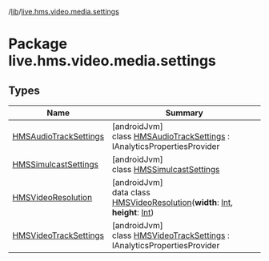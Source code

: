 /[lib](/api-reference/android/v2/home/content)/[live.hms.video.media.settings](index)

# Package live.hms.video.media.settings

## Types

| Name                                                       | Summary                                                                                                                                                                                                                                                         |
| ---------------------------------------------------------- | --------------------------------------------------------------------------------------------------------------------------------------------------------------------------------------------------------------------------------------------------------------- |
| [HMSAudioTrackSettings](-h-m-s-audio-track-settings/index) | [androidJvm]<br />class [HMSAudioTrackSettings](-h-m-s-audio-track-settings/index) : IAnalyticsPropertiesProvider                                                                                                                                               |
| [HMSSimulcastSettings](-h-m-s-simulcast-settings/index)    | [androidJvm]<br />class [HMSSimulcastSettings](-h-m-s-simulcast-settings/index)                                                                                                                                                                                 |
| [HMSVideoResolution](-h-m-s-video-resolution/index)        | [androidJvm]<br />data class [HMSVideoResolution](-h-m-s-video-resolution/index)(**width**: [Int](https://kotlinlang.org/api/latest/jvm/stdlib/kotlin/-int/index.html), **height**: [Int](https://kotlinlang.org/api/latest/jvm/stdlib/kotlin/-int/index.html)) |
| [HMSVideoTrackSettings](-h-m-s-video-track-settings/index) | [androidJvm]<br />class [HMSVideoTrackSettings](-h-m-s-video-track-settings/index) : IAnalyticsPropertiesProvider                                                                                                                                               |

